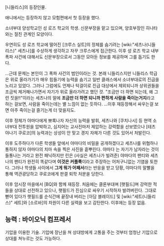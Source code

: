 [니들리스]의 등장인물.

애니에서는 등장하지 않고 모험편에서 첫 등장을 했다.

소녀부대 양성학교인 성 로즈 학교의 학생. 신문부장을 맡고 있으며, 양호부장인 히나타와는 절친 관계인 모양이다.

우연히도 성 로즈 학교에 떨어진 [크루스 실트]의 정체를 숨기려는 [wiki:"세츠나(니들리스)" 세츠나]를 수상하게 생각하고 자꾸 크루스에게 접근한다. 이후 성 로즈 학교 내부 폭파 사건에 대해서도 신문부장으로서 그동안 모아둔 정보를 제공하며 그를 돕기도 한다.










...근데 문제는 본인이 그 폭파 사건의 범인이라는 것.
본래 니들리스지만 니들리스 학급은 위로 올라가기가 매우 힘들기에 능력을 숨기고 일반 클래스에서 소녀부대로의 진급을 노리고 있었다. 그러나 그럼에도 언제나 턱걸이로 진급 대상에서 제외되니까 상위권들을 조금씩 제거해나가면서 자기가 위로 올라가려고 했던 것. 
"조금만 더 하면 되는데, 왜 그런 짓을!!"이라는 세츠나의 말에 '''조금만 더 하면 되니까 편하게 사람을 죽이는거지'''라고 하는 걸보면, 사람을 죽이는데는 별 느낌이 없는 듯하다. ...이후 재등장해서 싸우는걸 보면 아주 죽이는걸 즐기는게 더 맞을지도.

이후 정체가 야마다에게 뽀록나자 자신의 능력을 발휘, 세츠나와 [쿠치나시] 등 현역 소녀부대 전투원을 압박하고, 심지어는 교사진마저 제압하는 강력함을 선보였으나 [테츠야나기 쿠로코]의 능력과는 상성이 안 맞고 경지 자체가 다른 것도 있어서 처발린다.

이후 도주하다가 다른 학생들 앞에서 야마다의 비밀을 공개하겠다고 세츠나를 위협하나 통하지 않자 야마다의 치마 속을 찍은 사진을 흩뿌린다. 야마다 는 자기가 남자라는 것이 들통나는 거라고 완전 패닉하지만 린은 (사실은 세츠나가 빌려준) 야마다의 팬티와 세츠나의 팬티가 완전히 똑같다며 '''이것은 커플룩'''이라고 주장하는 어처구니없는 기염을 토한다.
그러나 학생들 사이에서 '''그게 뭐가 어째서'''라는 반응을 받고 당황, 야마다의 말빨을 통해 역관광당하고 쿠로코에게 판결 퇴학 처분을 당한다.

이후 암시장 마을에서 [BQ]와 함께 재등장. 처음에는 클론부대며 [햇필드]며 강력한 적들을 상대로 선전하고 있으나, 햇필드가 진심으로 싸우기 시작하자 발려버린다. 그대로 뻗어 있다가 햇필드를 순식간에 끝장내 버리는 [아담 블레이드] 및 [wiki:"세트(니들리스)" 세트]와 [소르바]의 차원이 다른 실력을 보고 감탄한다. 이후에는 등장 없음. 



== 능력 : 바이오닉 컴프레서 ==

기압을 이용한 기술. 기압에 장난을 쳐 상대방에게 고통을 주는 것부터 엄청난 기압으로 상대를 쳐누르는 것도 가능하다.

